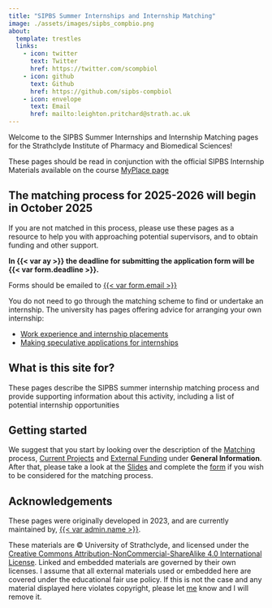 ```yaml
---
title: "SIPBS Summer Internships and Internship Matching"
image: ./assets/images/sipbs_compbio.png
about:
  template: trestles
  links:
    - icon: twitter
      text: Twitter
      href: https://twitter.com/scompbiol
    - icon: github
      text: Github
      href: https://github.com/sipbs-compbiol
    - icon: envelope
      text: Email
      href: mailto:leighton.pritchard@strath.ac.uk
---
```


Welcome to the SIPBS Summer Internships and Internship Matching pages for the Strathclyde Institute of Pharmacy and Biomedical Sciences!

These pages should be read in conjunction with the official SIPBS Internship Materials available on the course [MyPlace page]({{< var myplace.link >}})

::: {.callout-tip}
## The matching process for 2025-2026 will begin in October 2025

If you are not matched in this process, please use these pages as a resource to help you with approaching potential supervisors, and to obtain funding and other support.
:::

::: {.callout-warning}
**In {{< var ay >}} the deadline for submitting the application form will be {{< var form.deadline >}}.**

Forms should be emailed to [{{< var form.email >}}](mailto:%7B%7B%3C%20var%20form.email%20%3E%7D%7D)
:::

::: {.callout-important}
You do not need to go through the matching scheme to find or undertake an internship. The university has pages offering advice for arranging your own internship:

- [Work experience and internship placements](https://www.strath.ac.uk/professionalservices/careers/students/workexperience/internshipsplacements/)
- [Making speculative applications for internships](https://www.strath.ac.uk/professionalservices/careers/students/makingapplications/makingspeculativeapplications/)
:::

## What is this site for?

These pages describe the SIPBS summer internship matching process and provide supporting information about this activity, including a list of potential internship opportunities

## Getting started

We suggest that you start by looking over the description of the [Matching](matching.qmd) process, [Current Projects](%7B%7B%3C%20var%20projects.current%20%3E%7D%7D) and [External Funding](external_funding.qmd) under **General Information**. After that, please take a look at the [Slides](slides.qmd) and complete the [form](forms.qmd) if you wish to be considered for the matching process.

## Acknowledgements

These pages were originally developed in 2023, and are currently maintained by, [{{< var admin.name >}}](%7B%7B%3C%20var%20admin.homepage%20%3E%7D%7D).

These materials are © University of Strathclyde, and licensed under the [Creative Commons Attribution-NonCommercial-ShareAlike 4.0 International License](https://creativecommons.org/licenses/by-nc-sa/4.0/). Linked and embedded materials are governed by their own licenses. I assume that all external materials used or embedded here are covered under the educational fair use policy. If this is not the case and any material displayed here violates copyright, please let [me](%7B%7B%3C%20var%20admin.email%20%3E%7D%7D) know and I will remove it.

